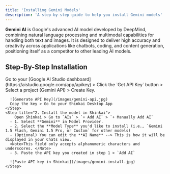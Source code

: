 ```yaml
---
title: 'Installing Gemini Models'
description: 'A step-by-step guide to help you install Gemini models'
---
```

**Gemini AI** is Google's advanced AI model developed by DeepMind, combining natural language processing and multimodal capabilities for handling both text and images. It is designed to deliver high accuracy and creativity across applications like chatbots, coding, and content generation, positioning itself as a competitor to other leading AI models.

## Step-By-Step Installation
<Steps>
    <Step title="1. Generate your API key">
      Go to your [Google AI Studio dashboard](https://aistudio.google.com/app/apikey) > Click the `Get API Key` button > Select a project (Gemini API) > Create Key.
      
      ![Generate API Key](/images/gemini-api.jpg)
      Copy the key > Go to your Shinkai Desktop App
    </Step>
    <Step title="2. Install the model in Shinkai">
        Open Shinkai > Go to `AIs` > `+ Add AI` > `+ Manually Add AI`
      - 1. Select **Gemini** in Model Provider.
      - 2. Select the **Model Type** you'd like to install (i.e., `Gemini 1.5 Flash, Gemini 1.5 Pro, or Custom` for other models)
      - (Optional) You can edit the **AI Name** --> This is how it will be displayed in your Chats view. 
      <Note>This field only accepts alphanumeric characters and underscores. </Note>
      - 3. Paste the API key you created in step 1 > `Add AI`
      
      ![Paste API key in Shinkai](/images/gemini-install.jpg)
    </Step>

  </Steps>
